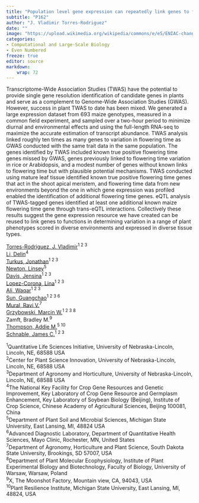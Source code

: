 ```yaml
---
title: "Population level gene expression can repeatedly link genes to functions in maize"
subtitle: "P162"
author: "J. Vladimir Torres-Rodriguez"
date: ""
image: "https://upload.wikimedia.org/wikipedia/commons/e/e5/ENIAC-changing_a_tube.jpg"
categories: 
- Computational and Large-Scale Biology
- Even Numbered
freeze: true
editor: source
markdown: 
    wrap: 72
---
```


Transcriptome-Wide Association Studies (TWAS) have the potential to provide single gene resolution identification of candidate genes in plants and serve as a complement to Genome-Wide Association Studies (GWAS). However, success in plant TWAS to date has been mixed. We generated a large expression dataset from 693 maize genotypes, measured in a common field experiment, and sampled over a two-hour period to minimize diurnal and environmental effects and using the full-length RNA-seq to maximize the accurate estimation of transcript abundance. TWAS analysis linked roughly ten times as many genes to variation in flowering time as GWAS conducted with the same trait data in the same population. The genes identified by TWAS included known true positive flowering time genes missed by GWAS, genes previously linked to flowering time variation in rice or Arabidopsis, and a modest number of genes without known links to flowering time but with plausible potential mechanisms. TWAS conducted using mature leaf tissue identified known true positive flowering time genes that act in the shoot apical meristem, and flowering time data from new environments beyond the one in which gene expression was profiled enabled the identification of additional flowering time genes. eQTL analysis of TWAS-tagged genes identified at least one additional known maize flowering time gene through trans-eQTL interactions. Collectively these results suggest the gene expression resource we have created can be reused to link genes to functions in determining variation in a range of plant phenotypes scored in diverse environments and expressed in diverse tissue types.

<a href='mailto:vladimir.torres@unl.edu'>Torres-Rodriguez, J. Vladimir</a><sup>1 2 3</sup><br><a href='mailto:delin.bio@gmail.com'>Li, Delin</a><sup>4</sup><br><a href='mailto:jturkus2@unl.edu'>Turkus, Jonathan</a><sup>1 2 3</sup><br><a href='mailto:newtonl2@msu.edu'>Newton, Linsey</a><sup>5</sup><br><a href='mailto:jdavis132@huskers.unl.edu'>Davis, Jensina</a><sup>1 2 3</sup><br><a href='mailto:lil.2017b@gmail.com'>Lopez-Corona, Lina</a><sup>1 2 3</sup><br><a href='mailto:wali3@huskers.unl.edu'>Ali, Waqar</a><sup>1 2 3</sup><br><a href='mailto:s.guangchao@gmail.com'>Sun, Guangchao</a><sup>1 2 3 6</sup><br><a href='mailto:ravi.mural@sdstate.edu'>Mural, Ravi V.</a><sup>7</sup><br><a href='mailto:marcin.grzybowski@uw.edu.pl'>Grzybowski, Marcin W.</a><sup>1 2 3 8</sup><br>Zamft, Bradley M.<sup>9</sup><br><a href='mailto:thom1718@msu.edu'>Thompson, Addie M.</a><sup>5 10</sup><br><a href='mailto:schnable@unl.edu'>Schnable, James C.</a><sup>1 2 3</sup><br>

<sup>1</sup>Quantitative Life Sciences Initiative, University of Nebraska-Lincoln, Lincoln, NE, 68588 USA<br><sup>2</sup>Center for Plant Science Innovation, University of Nebraska-Lincoln, Lincoln, NE, 68588 USA<br><sup>3</sup>Department of Agronomy and Horticulture, University of Nebraska-Lincoln, Lincoln, NE, 68588 USA<br><sup>4</sup>The National Key Facility for Crop Gene Resources and Genetic Improvement, Key Laboratory of Crop Gene Resource and Germplasm Enhancement, Key Laboratory of Soybean Biology (Beijing), Institute of Crop Science, Chinese Academy of Agricultural Sciences, Beijing 100081, China<br><sup>5</sup>Department of Plant Soil and Microbial Sciences, Michigan State University, East Lansing, MI, 48824 USA<br><sup>6</sup>Advanced Diagnostic Laboratory, Department of Quantitative Health Sciences, Mayo Clinic, Rochester, MN, United States<br><sup>7</sup>Department of Agronomy, Horticulture and Plant Science, South Dakota State University, Brookings, SD 57007, USA<br><sup>8</sup>Department of Plant Molecular Ecophysiology, Institute of Plant Experimental Biology and Biotechnology, Faculty of Biology, University of Warsaw, Warsaw, Poland<br><sup>9</sup>X, The Moonshot Factory, Mountain view, CA, 94043, USA<br><sup>10</sup>Plant Resilience Institute, Michigan State University, East Lansing, MI, 48824, USA<br>